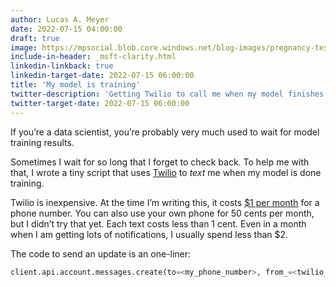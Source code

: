 ```yaml
---
author: Lucas A. Meyer
date: 2022-07-15 04:00:00
draft: true
image: https://mpsocial.blob.core.windows.net/blog-images/pregnancy-test.jpg
include-in-header: _msft-clarity.html
linkedin-linkback: true
linkedin-target-date: 2022-07-15 06:00:00
title: 'My model is training'
twitter-description: 'Getting Twilio to call me when my model finishes training'
twitter-target-date: 2022-07-15 06:00:00
---
```


If you're a data scientist, you're probably very much used to wait for model training results.

Sometimes I wait for so long that I forget to check back. To help me with that, I wrote a tiny script that uses [Twilio](https://www.twilio.com) to _text_ me when my model is done training. 

Twilio is inexpensive. At the time I'm writing this, it costs [$1 per month](https://www.twilio.com/sms/pricing/us) for a phone number. You can also use your own phone for 50 cents per month, but I didn't try that yet. Each text costs less than 1 cent. Even in a month when I am getting lots of notifications, I usually spend less than $2.

The code to send an update is an one-liner:     

```python
client.api.account.messages.create(to=<my_phone_number>, from_=<twilio_number>, body="Done!")
```

